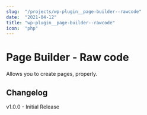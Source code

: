 ```yaml
---
slug:  "/projects/wp-plugin__page-builder--rawcode"
date:  "2021-04-12"
title: "wp-plugin__page-builder--rawcode"
icon:  "php"
---
```



# Page Builder - Raw code

Allows you to create pages, properly.

## Changelog

v1.0.0 - Initial Release